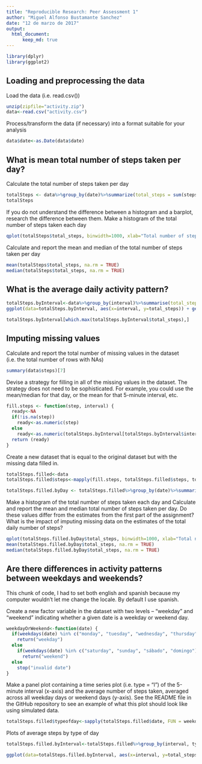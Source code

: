 ```yaml
---
title: "Reproducible Research: Peer Assessment 1"
author: "Miguel Alfonso Bustamante Sanchez"
date: "12 de marzo de 2017"
output: 
  html_document:
      keep_md: true
---
```


```r
library(dplyr)
library(ggplot2)
```

## Loading and preprocessing the data

Load the data (i.e. read.csv())

```r
unzip(zipfile="activity.zip")
data<-read.csv("activity.csv")
```

Process/transform the data (if necessary) into a format suitable for your analysis

```r
data$date<-as.Date(data$date)
```

## What is mean total number of steps taken per day?

Calculate the total number of steps taken per day

```r
totalSteps <- data%>%group_by(date)%>%summarize(total_steps = sum(steps, na.rm = TRUE))
totalSteps
```

If you do not understand the difference between a histogram and a barplot, research the difference between them. Make a histogram of the total number of steps taken each day

```r
qplot(totalSteps$total_steps, binwidth=1000, xlab="Total number of steps by day")
```

Calculate and report the mean and median of the total number of steps taken per day

```r
mean(totalSteps$total_steps, na.rm = TRUE)
median(totalSteps$total_steps, na.rm = TRUE)
```

## What is the average daily activity pattern?

```r
totalSteps.byInterval<-data%>%group_by(interval)%>%summarise(total_steps = mean(steps, na.rm=TRUE))
ggplot(data=totalSteps.byInterval, aes(x=interval, y=total_steps)) + geom_line() + xlab("5 minute interval") + ylab("Average of Steps")
```

```r
totalSteps.byInterval[which.max(totalSteps.byInterval$total_steps),]
```

## Imputing missing values

Calculate and report the total number of missing values in the dataset (i.e. the total number of rows with NAs)

```r
summary(data$steps)[7]
```

Devise a strategy for filling in all of the missing values in the dataset. The strategy does not need to be sophisticated. For example, you could use the mean/median for that day, or the mean for that 5-minute interval, etc.

```r
fill.steps <- function(step, interval) {
  ready<-NA
  if(!is.na(step))
    ready<-as.numeric(step) 
  else 
    ready<-as.numeric(totalSteps.byInterval[totalSteps.byInterval$interval == interval, "total_steps"])
  return (ready)
}
```

Create a new dataset that is equal to the original dataset but with the missing data filled in.

```r
totalSteps.filled<-data
totalSteps.filled$steps<-mapply(fill.steps, totalSteps.filled$steps, totalSteps.filled$interval)

totalSteps.filled.byDay <- totalSteps.filled%>%group_by(date)%>%summarize(total_steps = sum(steps, na.rm = TRUE))
```

Make a histogram of the total number of steps taken each day and Calculate and report the mean and median total number of steps taken per day. Do these values differ from the estimates from the first part of the assignment? What is the impact of imputing missing data on the estimates of the total daily number of steps?

```r
qplot(totalSteps.filled.byDay$total_steps, binwidth=1000, xlab="Total number of steps by day")
mean(totalSteps.filled.byDay$total_steps, na.rm = TRUE)
median(totalSteps.filled.byDay$total_steps, na.rm = TRUE)
```

## Are there differences in activity patterns between weekdays and weekends?

This chunk of code, I had to set both english and spanish because my computer wouldn't let me change the locale. By default I use spanish.

Create a new factor variable in the dataset with two levels – “weekday” and “weekend” indicating whether a given date is a weekday or weekend day.

```r
weekdayOrWeekend<-function(date) {
  if(weekdays(date) %in% c("monday", "tuesday", "wednesday", "thursday", "friday", "lunes", "martes", "miércoles", "jueves", "viernes"))
    return("weekday")
  else
    if(weekdays(date) %in% c("saturday", "sunday", "sábado", "domingo"))
      return("weekend")
  else
    stop("invalid date")
}
```

Make a panel plot containing a time series plot (i.e. type = "l") of the 5-minute interval (x-axis) and the average number of steps taken, averaged across all weekday days or weekend days (y-axis). See the README file in the GitHub repository to see an example of what this plot should look like using simulated data.

```r
totalSteps.filled$typeofday<-sapply(totalSteps.filled$date, FUN = weekdayOrWeekend)
```

Plots of average steps by type of day

```r
totalSteps.filled.byInterval<-totalSteps.filled%>%group_by(interval, typeofday)%>%summarise(total_steps = mean(steps, na.rm=TRUE))

ggplot(data=totalSteps.filled.byInterval, aes(x=interval, y=total_steps)) + geom_line() + facet_grid(typeofday ~ .) + xlab("5 minute interval") + ylab("Average of Steps")
```
